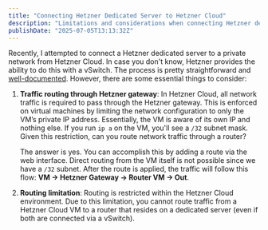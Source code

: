 ```yaml
---
title: "Connecting Hetzner Dedicated Server to Hetzner Cloud"
description: "Limitations and considerations when connecting Hetzner dedicated servers to Hetzner Cloud."
publishDate: "2025-07-05T13:13:32Z"
---
```


Recently, I attempted to connect a Hetzner dedicated server to a private network from Hetzner Cloud. In case you don't know, Hetzner provides the ability to do this with a vSwitch. The process is pretty straightforward and [well-documented](https://docs.hetzner.com/cloud/networks/connect-dedi-vswitch/). However, there are some essential things to consider:

1. **Traffic routing through Hetzner gateway**: In Hetzner Cloud, all network traffic is required to pass through the Hetzner gateway. This is enforced on virtual machines by limiting the network configuration to only the VM’s private IP address. Essentially, the VM is aware of its own IP and nothing else. If you run `ip a` on the VM, you'll see a `/32` subnet mask. Given this restriction, can you route network traffic through a router?

    The answer is yes. You can accomplish this by adding a route via the web interface. Direct routing from the VM itself is not possible since we have a `/32` subnet. After the route is applied, the traffic will follow this flow: **VM → Hetzner Gateway → Router VM → Out**.

2. **Routing limitation**: Routing is restricted within the Hetzner Cloud environment. Due to this limitation, you cannot route traffic from a Hetzner Cloud VM to a router that resides on a dedicated server (even if both are connected via a vSwitch).